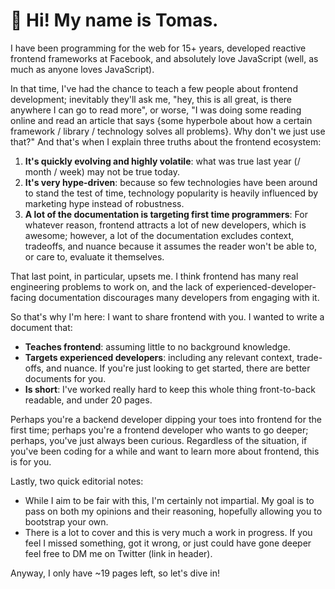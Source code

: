 # 👋 Hi! My name is Tomas.

I have been programming for the web for 15+ years, developed reactive frontend frameworks at Facebook, and absolutely love JavaScript (well, as much as anyone loves JavaScript).  

In that time, I've had the chance to teach a few people about frontend development; inevitably they'll ask me, "hey, this is all great, is there anywhere I can go to read more", or worse, "I was doing some reading online and read an article that says \{some hyperbole about how a certain framework / library / technology solves all problems\}. Why don't we just use that?" And that's when I explain three truths about the frontend ecosystem:

1. **It's quickly evolving and highly volatile**: what was true last year (/ month / week) may not be true today.
2. **It's very hype-driven**: because so few technologies have been around to stand the test of time, technology popularity is heavily influenced by marketing hype instead of robustness.
3. **A lot of the documentation is targeting first time programmers**: For whatever reason, frontend attracts a lot of new developers, which is awesome; however, a lot of the documentation excludes context, tradeoffs, and nuance because it assumes the reader won't be able to, or care to, evaluate it themselves.

That last point, in particular, upsets me. I think frontend has many real engineering problems to work on, and the lack of experienced-developer-facing documentation discourages many developers from engaging with it.

So that's why I'm here: I want to share frontend with you. I wanted to write a document that: 

- **Teaches frontend**: assuming little to no background knowledge.
- **Targets experienced developers**: including any relevant context, trade-offs, and nuance. If you're just looking to get started, there are better documents for you.
- **Is short**: I've worked really hard to keep this whole thing front-to-back readable, and under 20 pages. 

Perhaps you're a backend developer dipping your toes into frontend for the first time; perhaps you're a frontend developer who wants to go deeper; perhaps, you've just always been curious. Regardless of the situation, if you've been coding for a while and want to learn more about frontend, this is for you.

Lastly, two quick editorial notes: 

- While I aim to be fair with this, I'm certainly not impartial. My goal is to pass on both my opinions and their reasoning, hopefully allowing you to bootstrap your own.
- There is a lot to cover and this is very much a work in progress. If you feel I missed something, got it wrong, or just could have gone deeper feel free to DM me on Twitter (link in header).

Anyway, I only have ~19 pages left, so let's dive in!
